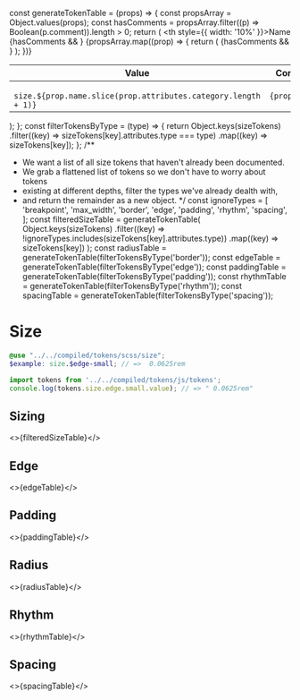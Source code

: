 const generateTokenTable = (props) => {
  const propsArray = Object.values(props);
  const hasComments = propsArray.filter((p) => Boolean(p.comment)).length > 0;
  return (
    <table>
      <thead>
        <tr>
          <th style={{ width: '10%' }}>Name</th>
          <th>Value</th>
          {hasComments && <th>Comment</th>}
        </tr>
      </thead>
      <tbody>
        {propsArray.map((prop) => {
          return (
            <tr key={prop.name}>
              <td>
                <code>
                  size.${prop.name.slice(prop.attributes.category.length + 1)}
                </code>
              </td>
              <td>
                <code>{prop.value}</code>
              </td>
              {hasComments && <td>{prop.comment}</td>}
            </tr>
          );
        })}
      </tbody>
    </table>
  );
};
const filterTokensByType = (type) => {
  return Object.keys(sizeTokens)
    .filter((key) => sizeTokens[key].attributes.type === type)
    .map((key) => sizeTokens[key]);
};
/**
 * We want a list of all size tokens that haven't already been documented.
 * We grab a flattened list of tokens so we don't have to worry about tokens
 * existing at different depths, filter the types we've already dealth with,
 * and return the remainder as a new object.
 */
const ignoreTypes = [
  'breakpoint',
  'max_width',
  'border',
  'edge',
  'padding',
  'rhythm',
  'spacing',
];
const filteredSizeTable = generateTokenTable(
  Object.keys(sizeTokens)
    .filter((key) => !ignoreTypes.includes(sizeTokens[key].attributes.type))
    .map((key) => sizeTokens[key])
);
const radiusTable = generateTokenTable(filterTokensByType('border'));
const edgeTable = generateTokenTable(filterTokensByType('edge'));
const paddingTable = generateTokenTable(filterTokensByType('padding'));
const rhythmTable = generateTokenTable(filterTokensByType('rhythm'));
const spacingTable = generateTokenTable(filterTokensByType('spacing'));

<Meta title="Design/Tokens/Size" />

# Size

```scss
@use "../../compiled/tokens/scss/size";
$example: size.$edge-small; // =>  0.0625rem
```

```javascript
import tokens from '../../compiled/tokens/js/tokens';
console.log(tokens.size.edge.small.value); // => " 0.0625rem"
```

## Sizing

<>{filteredSizeTable}</>

## Edge

<>{edgeTable}</>

## Padding

<>{paddingTable}</>

## Radius

<>{radiusTable}</>

## Rhythm

<>{rhythmTable}</>

## Spacing

<>{spacingTable}</>
